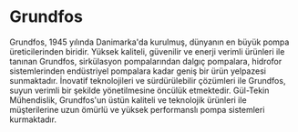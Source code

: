 # Grundfos

Grundfos, 1945 yılında Danimarka'da kurulmuş, dünyanın en büyük pompa üreticilerinden biridir. Yüksek kaliteli, güvenilir ve enerji verimli ürünleri ile tanınan Grundfos, sirkülasyon pompalarından dalgıç pompalara, hidrofor sistemlerinden endüstriyel pompalara kadar geniş bir ürün yelpazesi sunmaktadır. İnovatif teknolojileri ve sürdürülebilir çözümleri ile Grundfos, suyun verimli bir şekilde yönetilmesine öncülük etmektedir. Gül-Tekin Mühendislik, Grundfos'un üstün kaliteli ve teknolojik ürünleri ile müşterilerine uzun ömürlü ve yüksek performanslı pompa sistemleri kurmaktadır.
